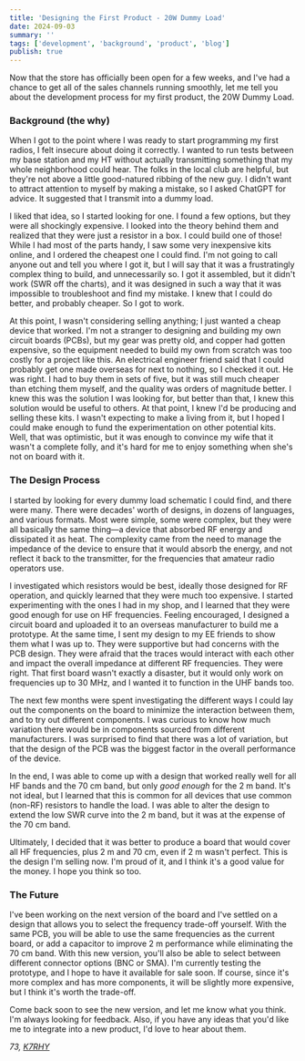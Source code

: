 ```yaml
---
title: 'Designing the First Product - 20W Dummy Load'
date: 2024-09-03
summary: ''
tags: ['development', 'background', 'product', 'blog']
publish: true
---
```


Now that the store has officially been open for a few weeks, and I've had a chance to get all of the sales channels running smoothly, let me tell you about the development process for my first product, the 20W Dummy Load.

### Background (the why)

When I got to the point where I was ready to start programming my first radios, I felt insecure about doing it correctly. I wanted to run tests between my base station and my HT without actually transmitting something that my whole neighborhood could hear. The folks in the local club are helpful, but they're not above a little good-natured ribbing of the new guy. I didn't want to attract attention to myself by making a mistake, so I asked ChatGPT for advice. It suggested that I transmit into a dummy load.

I liked that idea, so I started looking for one. I found a few options, but they were all shockingly expensive. I looked into the theory behind them and realized that they were just a resistor in a box. I could build one of those! While I had most of the parts handy, I saw some very inexpensive kits online, and I ordered the cheapest one I could find. I'm not going to call anyone out and tell you where I got it, but I will say that it was a frustratingly complex thing to build, and unnecessarily so. I got it assembled, but it didn't work (SWR off the charts), and it was designed in such a way that it was impossible to troubleshoot and find my mistake. I knew that I could do better, and probably cheaper. So I got to work.

At this point, I wasn't considering selling anything; I just wanted a cheap device that worked. I'm not a stranger to designing and building my own circuit boards (PCBs), but my gear was pretty old, and copper had gotten expensive, so the equipment needed to build my own from scratch was too costly for a project like this. An electrical engineer friend said that I could probably get one made overseas for next to nothing, so I checked it out. He was right. I had to buy them in sets of five, but it was still much cheaper than etching them myself, and the quality was orders of magnitude better. I knew this was the solution I was looking for, but better than that, I knew this solution would be useful to others. At that point, I knew I'd be producing and selling these kits. I wasn't expecting to make a living from it, but I hoped I could make enough to fund the experimentation on other potential kits. Well, that was optimistic, but it was enough to convince my wife that it wasn't a complete folly, and it's hard for me to enjoy something when she's not on board with it.

### The Design Process

I started by looking for every dummy load schematic I could find, and there were many. There were decades' worth of designs, in dozens of languages, and various formats. Most were simple, some were complex, but they were all basically the same thing—a device that absorbed RF energy and dissipated it as heat. The complexity came from the need to manage the impedance of the device to ensure that it would absorb the energy, and not reflect it back to the transmitter, for the frequencies that amateur radio operators use.

I investigated which resistors would be best, ideally those designed for RF operation, and quickly learned that they were much too expensive. I started experimenting with the ones I had in my shop, and I learned that they were good enough for use on HF frequencies. Feeling encouraged, I designed a circuit board and uploaded it to an overseas manufacturer to build me a prototype. At the same time, I sent my design to my EE friends to show them what I was up to. They were supportive but had concerns with the PCB design. They were afraid that the traces would interact with each other and impact the overall impedance at different RF frequencies. They were right. That first board wasn't exactly a disaster, but it would only work on frequencies up to 30 MHz, and I wanted it to function in the UHF bands too.

The next few months were spent investigating the different ways I could lay out the components on the board to minimize the interaction between them, and to try out different components. I was curious to know how much variation there would be in components sourced from different manufacturers. I was surprised to find that there was a lot of variation, but that the design of the PCB was the biggest factor in the overall performance of the device.

In the end, I was able to come up with a design that worked really well for all HF bands and the 70 cm band, but only _good enough_ for the 2 m band. It's not ideal, but I learned that this is common for all devices that use common (non-RF) resistors to handle the load. I was able to alter the design to extend the low SWR curve into the 2 m band, but it was at the expense of the 70 cm band.

Ultimately, I decided that it was better to produce a board that would cover all HF frequencies, plus 2 m and 70 cm, even if 2 m wasn't perfect. This is the design I'm selling now. I'm proud of it, and I think it's a good value for the money. I hope you think so too.

### The Future

I've been working on the next version of the board and I've settled on a design that allows you to select the frequency trade-off yourself. With the same PCB, you will be able to use the same frequencies as the current board, or add a capacitor to improve 2 m performance while eliminating the 70 cm band. With this new version, you'll also be able to select between different connector options (BNC or SMA). I'm currently testing the prototype, and I hope to have it available for sale soon. If course, since it's more complex and has more components, it will be slightly more expensive, but I think it's worth the trade-off.

Come back soon to see the new version, and let me know what you think. I'm always looking for feedback. Also, if you have any ideas that you'd like me to integrate into a new product, I'd love to hear about them.

_73, [K7RHY](mailto:de.k7rhy@gmail.com)_
